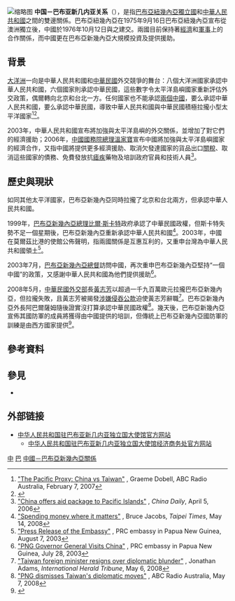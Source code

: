 {{noteTA
|G1 = TO
}}
{{not|中華民國與巴布亞紐幾內亞關係}}
{{Dablink|關於其他「中」字國家與「巴」字國家的外交關係，詳見'''[[中巴關係|中巴關係 (消歧義)]]'''。}}

{{Infobox Bilateral relations|中国－巴布亚新几内亚|China|Papua New Guinea|envoytitle1=[[中国驻巴布亚新几内亚大使列表|大使]]|envoy1=[[曾凡华_(外交官)|曾凡华]]|envoytitle2=[[巴布亚新几内亚驻华大使列表|大使]]|envoy2=[[唐·萨旺|唐·萨旺]]<ref>{{cite web |title = 驻华大使到任顺序及递交国书日期 |url = https://www.mfa.gov.cn/web/lbfw_673061/fgzl_673083/202201/t20220114_10495616.shtml |publisher = 中华人民共和国外交部 |access-date = 2022-05-21 |archive-date = 2022-02-15 |archive-url = https://web.archive.org/web/20220215180551/https://www.mfa.gov.cn/web/lbfw_673061/fgzl_673083/202201/t20220114_10495616.shtml }}</ref>|mission1=[[中國駐巴布亞新幾內亞大使館|中國駐巴布亞新幾內亞大使館]]|mission2=[[巴布亞新幾內亞駐華大使館|巴布亞新幾內亞駐華大使館]]}}

[[File:Flag_photo_Papua_New_Guinea.jpg|缩略图]]
'''中国－巴布亚新几内亚关系'''（{{lang-en|China–Papua New Guinea relations}}），是指[[巴布亞紐幾內亞獨立國|巴布亞紐幾內亞獨立國]]和[[中華人民共和國|中華人民共和國]]之間的雙邊關係。巴布亞紐幾內亞在1975年9月16日巴布亞紐幾內亞宣布從澳洲獨立後，中國於1976年10月12日與之建交。兩國目前保持著[[經濟|經濟]]和[[軍事|軍事]]上的合作關係，而中國更在巴布亞新幾內亞大規模投資及提供援助。

== 背景 ==
[[大洋洲|大洋洲]]一向是中華人民共和國和[[中華民國|中華民國]]外交競爭的舞台：八個大洋洲國家承認中華人民共和國，六個國家則承認中華民國，這些數字令太平洋島嶼國家重新評估外交政策，偶爾轉向北京和台北一方。任何國家也不能承認[[兩個中國|兩個中國]]，要么承認中華人民共和國，要么承認中華民國，導致中華人民共和國與中華民國積極拉攏小型太平洋國家<ref>[http://www.radioaustralia.net.au/news/infocus/s1842245.htm "The Pacific Proxy: China vs Taiwan"] {{Wayback|url=http://www.radioaustralia.net.au/news/infocus/s1842245.htm |date=20071104024039 }}, Graeme Dobell, ABC Radio Australia, February 7, 2007</ref><ref name="NZ_Herald_10470950">{{cite news |url=http://www.nzherald.co.nz/democracy/news/article.cfm?c_id=171&objectid=10470950 |title=Chequebooks brought out at Pacific forum |author=Young, Audrey |date=October 19, 2007 |work=[[The_New_Zealand_Herald|The New Zealand Herald]] |accessdate=November 2, 2011 |archive-date=2013-12-08 |archive-url=https://web.archive.org/web/20131208114447/http://www.nzherald.co.nz/democracy/news/article.cfm?c_id=171&objectid=10470950 |dead-url=no }}</ref>。

2003年，中華人民共和國宣布將加強與太平洋島嶼的外交關係，並增加了對它們的經濟援助；2006年，[[中國國務院總理|中國國務院總理]][[溫家寶|溫家寶]]宣布中國將加強與太平洋島嶼國家的經濟合作，又指中國將提供更多經濟援助、取消欠發達國家的貨品出口[[關稅|關稅]]、取消這些國家的債務、免費發放抗[[瘧疾|瘧疾]]藥物及培訓政府官員和技術人員<ref>[http://www.chinadaily.com.cn/china/2006-04/05/content_560910.htm "China offers aid package to Pacific Islands"] {{Wayback|url=http://www.chinadaily.com.cn/china/2006-04/05/content_560910.htm |date=20121006175713 }}, ''China Daily'', April 5, 2006</ref>。

== 歷史與現狀 ==
如同其他太平洋國家，巴布亞新幾內亞同時拉攏了北京和台北兩方，但承認中華人民共和國。

1999年，[[巴布亞新幾內亞總理|巴布亞新幾內亞總理]][[比爾·斯卡特|比爾·斯卡特]]政府承認了中華民國政權，但斯卡特失勢不足一個星期後，巴布亞新幾內亞重新承認中華人民共和國<ref>[http://www.taipeitimes.com/News/editorials/archives/2008/05/14/2003411855 "Spending money where it matters"] {{Wayback|url=http://www.taipeitimes.com/News/editorials/archives/2008/05/14/2003411855 |date=20120919125656 }}, Bruce Jacobs, ''Taipei Times'', May 14, 2008</ref>。2003年，中國在莫爾茲比港的使館公佈聲明，指兩國關係是互惠互利的，又重申台灣為中華人民共和國領土<ref>[http://pg.china-embassy.org/eng/zbgx/t46834.htm "Press Release of the Embassy"] {{Wayback|url=http://pg.china-embassy.org/eng/zbgx/t46834.htm |date=20120210143746 }}, PRC embassy in Papua New Guinea, August 7, 2003</ref>。

2003年7月，[[巴布亞新幾內亞總督|巴布亞新幾內亞總督]]訪問中國，再次重申巴布亞新幾內亞堅持“一個中國”的政策，又感謝中華人民共和國為他們提供援助<ref>[http://pg.china-embassy.org/eng/zbgx/t46833.htm "PNG Governor General Visits China"] {{Wayback|url=http://pg.china-embassy.org/eng/zbgx/t46833.htm |date=20120210143753 }}, PRC embassy in Papua New Guinea, July 28, 2003</ref>。

2008年5月，[[中華民國外交部|中華民國外交部]]長[[黃志芳|黃志芳]]以超過一千九百萬歐元拉攏巴布亞新幾內亞，但拉攏失敗，且黃志芳被揭發[[巴紐外交公款侵吞案|涉嫌侵吞公款]]迫使黃志芳辭職<ref>[http://www.iht.com/articles/2008/05/06/asia/taiwan.php "Taiwan foreign minister resigns over diplomatic blunder"] {{Wayback|url=http://www.iht.com/articles/2008/05/06/asia/taiwan.php |date=20080510121305 }}, Jonathan Adams, ''International Herald Tribune'', May 6, 2008</ref>。巴布亞新幾內亞外長阿巴爾薩姆隨後證實沒打算承認中華民國政權<ref>[http://www.radioaustralia.net.au/news/stories/200805/s2238357.htm?tab=latest "PNG dismisses Taiwan's diplomatic moves"] {{Wayback|url=http://www.radioaustralia.net.au/news/stories/200805/s2238357.htm?tab=latest |date=20080823154412 }}, ABC Radio Australia, May 7, 2008</ref>。幾天後，巴布亞新幾內亞宣佈其國防軍的成員將獲得由中國提供的培訓，但傳統上巴布亞新幾內亞國防軍的訓練是由西方國家提供<ref name="RNZI_39839">{{cite news |url=http://www.rnzi.com/pages/news.php?op=read&id=39839 |title=Concern in PNG at defence training links with China |date=May 19, 2008 |work=[[Radio_New_Zealand_International|Radio New Zealand International]] |accessdate=November 2, 2011 |archive-date=2012-02-23 |archive-url=https://web.archive.org/web/20120223170519/http://www.rnzi.com/pages/news.php?op=read&id=39839 |dead-url=no }}</ref>。

== 參考資料 ==
{{reflist}}

== 參見 ==
{{Portal box|国际关系|中国|中华人民共和国|巴布亞紐幾內亞|image4=Flag of Papua New Guinea.svg}}
* {{link-en|巴布亞新幾內亞外交|Foreign relations of Papua New Guinea}}

==外部链接==
* [http://pg.china-embassy.gov.cn/chn/ 中华人民共和国驻巴布亚新几内亚独立国大使馆官方网站] {{Wayback|url=http://pg.china-embassy.gov.cn/chn/ |date=20220501120906 }}{{zh-hans icon}}{{en icon}}
** [http://pg.mofcom.gov.cn/ 中华人民共和国驻巴布亚新几内亚独立国大使馆经济商务处官方网站] {{Wayback|url=http://pg.mofcom.gov.cn/ |date=20220501203310 }}{{zh-hans icon}}

{{中华人民共和国外交}}
{{巴布亞新幾內亞外交}}
[[Category:巴布亞紐幾內亞雙邊關係|中]]
[[Category:中國與大洋洲國家關係|巴]]
[[Category:中國－巴布亞新幾內亞關係|]]